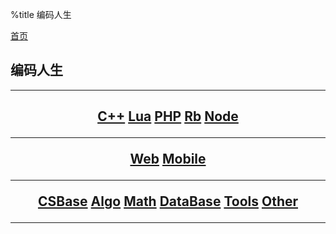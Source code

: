 %title 编码人生

[[../index|首页]]
==编码人生==
----
<center>
<h2>
[[cpp/index|C++]]
[[lua/index|Lua]]
[[php/index|PHP]]
[[ruby/index|Rb]]
[[node/index|Node]]
----
[[web/index|Web]]
[[mobile/index|Mobile]]
----
[[csbase/index|CSBase]]
[[algorithms/index|Algo]]
[[math/index|Math]]
[[database/index|DataBase]]
[[tools/index|Tools]]
[[other/index|Other]]
</h2>
</center>
----
